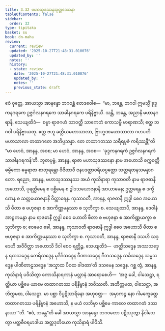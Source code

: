```yaml
---
title: 3.32 မဟာသုဒဿနသုတ္တဒေသနာ
tableOfContents: false
sidebar:
  order: 32
type: tipitaka
basket: su
book: dn-maha
review:
  current: review
  updated: '2025-10-27T21:48:31.010076'
  updated_by: ''
  notes: ''
  history:
  - state: review
    date: '2025-10-27T21:48:31.010076'
    updated_by: ''
    notes: ''
    previous_state: draft
---
```



<ReviewStatus review={frontmatter.review} showDetails={true} />

<HypothesisAnnotation frontmatter={frontmatter} />

<DynamicBreadcrumb />

<Division number="210" book="dn-maha" e="ch" v="7" p="121">

<Paragraph number="470" book="dn-maha">
ဧဝံ ဝုတ္တေ, အာယသ္မာ အာနန္ဒော ဘဂဝန္တံ ဧတဒဝေါစ—  “မာ, ဘန္တေ, ဘဂဝါ ဣမသ္မိံ ခုဒ္ဒကနဂရကေ ဥဇ္ဇင်္ဂလနဂရကေ သာခါနဂရကေ ပရိနိဗ္ဗာယိ. သန္တိ, ဘန္တေ, အညာနိ မဟာနဂရာနိ, သေယျထိဒံ—  စမ္ပာ ရာဇဂဟံ သာဝတ္ထီ သာကေတံ ကောသမ္ဗီ ဗာရာဏသီ; ဧတ္ထ ဘဂဝါ ပရိနိဗ္ဗာယတု. ဧတ္ထ ဗဟူ ခတ္တိယမဟာသာလာ, ဗြာဟ္မဏမဟာသာလာ ဂဟပတိမဟာသာလာ တထာဂတေ အဘိပ္ပသန္နာ. တေ တထာဂတဿ သရီရပူဇံ ကရိဿန္တီ”တိ “မာ ဟေဝံ, အာနန္ဒ, အဝစ; မာ ဟေဝံ, အာနန္ဒ, အဝစ—  ‘ခုဒ္ဒကနဂရကံ ဥဇ္ဇင်္ဂလနဂရကံ သာခါနဂရကန်’တိ.
</Paragraph>

<Paragraph number="471" book="dn-maha">
ဘူတပုဗ္ဗံ, အာနန္ဒ, ရာဇာ မဟာသုဒဿနော နာမ အဟောသိ စက္ကဝတ္တီ ဓမ္မိကော ဓမ္မရာဇာ စာတုရန္တော ဝိဇိတာဝီ ဇနပဒတ္ထာဝရိယပ္ပတ္တော သတ္တရတနသမန္နာဂတော. ရညော, အာနန္ဒ, မဟာသုဒဿနဿ အယံ ကုသိနာရာ ကုသာဝတီ နာမ ရာဇဓာနီ အဟောသိ, ပုရတ္ထိမေန စ ပစ္ဆိမေန စ ဒွါဒသယောဇနာနိ အာယာမေန; ဥတ္တရေန စ ဒက္ခိဏေန စ သတ္တယောဇနာနိ ဝိတ္ထာရေန. ကုသာဝတီ, အာနန္ဒ, ရာဇဓာနီ ဣဒ္ဓါ စေဝ အဟောသိ ဖီတာ စ ဗဟုဇနာ စ အာကိဏ္ဏမနုဿာ စ သုဘိက္ခာ စ. သေယျထာပိ, အာနန္ဒ, ဒေဝါနံ အာဠကမန္ဒာ နာမ ရာဇဓာနီ ဣဒ္ဓါ စေဝ ဟောတိ ဖီတာ စ ဗဟုဇနာ စ အာကိဏ္ဏယက္ခာ စ သုဘိက္ခာ စ; ဧဝမေဝ ခေါ, အာနန္ဒ, ကုသာဝတီ ရာဇဓာနီ ဣဒ္ဓါ စေဝ အဟောသိ ဖီတာ စ ဗဟုဇနာ စ အာကိဏ္ဏမနုဿာ စ သုဘိက္ခာ စ. ကုသာဝတီ, အာနန္ဒ, ရာဇဓာနီ ဒသဟိ သဒ္ဒေဟိ အဝိဝိတ္တာ အဟောသိ ဒိဝါ စေဝ ရတ္တိဉ္စ, သေယျထိဒံ—  ဟတ္ထိသဒ္ဒေန အဿသဒ္ဒေန ရထသဒ္ဒေန ဘေရိသဒ္ဒေန မုဒိင်္ဂသဒ္ဒေန ဝီဏာသဒ္ဒေန ဂီတသဒ္ဒေန သင်္ခသဒ္ဒေန သမ္မသဒ္ဒေန ပါဏိတာဠသဒ္ဒေန ‘အသ္နာထ ပိဝထ ခါဒထာ’တိ ဒသမေန သဒ္ဒေန.
</Paragraph>

<Paragraph number="472" book="dn-maha">
ဂစ္ဆ တွံ, အာနန္ဒ, ကုသိနာရံ ပဝိသိတွာ ကောသိနာရကာနံ မလ္လာနံ အာရောစေဟိ—  ‘အဇ္ဇ ခေါ, ဝါသေဋ္ဌာ, ရတ္တိယာ ပစ္ဆိမေ ယာမေ တထာဂတဿ ပရိနိဗ္ဗာနံ ဘဝိဿတိ. အဘိက္ကမထ, ဝါသေဋ္ဌာ, အဘိက္ကမထ, ဝါသေဋ္ဌာ. မာ ပစ္ဆာ ဝိပ္ပဋိသာရိနော အဟုဝတ္ထ—  အမှာကဉ္စ နော ဂါမက္ခေတ္တေ တထာဂတဿ ပရိနိဗ္ဗာနံ အဟောသိ, န မယံ လဘိမှာ ပစ္ဆိမေ ကာလေ တထာဂတံ ဒဿနာယာ’”တိ. “ဧဝံ, ဘန္တေ”တိ ခေါ အာယသ္မာ အာနန္ဒော ဘဂဝတော ပဋိဿုတွာ နိဝါသေတွာ ပတ္တစီဝရမာဒါယ အတ္တဒုတိယော ကုသိနာရံ ပါဝိသိ.
</Paragraph>
</Division>